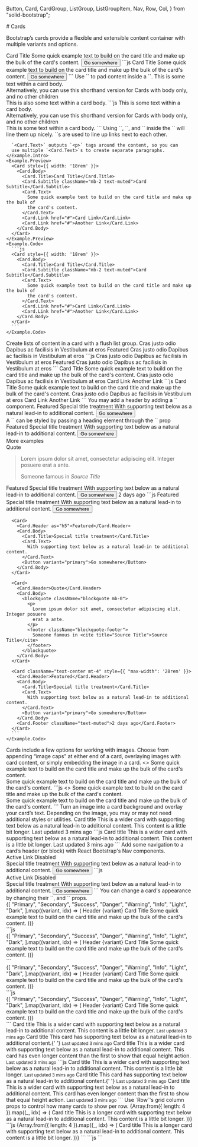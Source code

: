   Button,
  Card,
  CardGroup,
  ListGroup,
  ListGroupItem,
  Nav,
  Row,
  Col,
} from "solid-bootstrap";

<GithubSource name="CardsDocs.mdx" />
# Cards

<p class="lead">
  Bootstrap’s cards provide a flexible and extensible content container with multiple variants and options.
</p>

<div class="row gy-5 pt-3">
  <HolderJSRefresh />

  <Example title="Basic Example">
    <Example.Preview>
      <Card style={{ width: '18rem' }}>
        <Card.Img variant="top" src="holder.js/100px180" />
        <Card.Body>
          <Card.Title>Card Title</Card.Title>
          <Card.Text>
            Some quick example text to build on the card title and make up the bulk of
            the card's content.
          </Card.Text>
          <Button variant="primary">Go somewhere</Button>
        </Card.Body>
      </Card>
    </Example.Preview>
    <Example.Code>
      ```js
      <Card style={{ width: '18rem' }}>
        <Card.Img variant="top" src="holder.js/100px180" />
        <Card.Body>
          <Card.Title>Card Title</Card.Title>
          <Card.Text>
            Some quick example text to build on the card title and make up the bulk of
            the card's content.
          </Card.Text>
          <Button variant="primary">Go somewhere</Button>
        </Card.Body>
      </Card>
      ```
    </Example.Code>
  </Example>

  <Example title="Body">
    <Example.Intro>
      Use `<Card.Body>` to pad content inside a `<Card>`.
    </Example.Intro>
    <Example.Preview>
      <Card>
        <Card.Body>This is some text within a card body.</Card.Body>
      </Card>
      <div className="mt-4">
        Alternatively, you can use this shorthand version for Cards with body only, and no other children
      </div>
      <Card body>This is also some text within a card body.</Card>    
    </Example.Preview>
    <Example.Code>
      ```js
      <Card>
        <Card.Body>This is some text within a card body.</Card.Body>
      </Card>
      <div className="mt-4">
        Alternatively, you can use this shorthand version for Cards with body only, and no other children
      </div>
      <Card body>This is some text within a card body.</Card>    
      ```
    </Example.Code>
  </Example>

  <Example title="Title, text, and links">
    <Example.Intro>
      Using `<Card.Title>`, `<Card.Subtitle>`, and
      `<Card.Text>` inside the `<Card.Body>` will line them up nicely.
      `<Card.Link>`s are used to line up links next to each other.

      `<Card.Text>` outputs `<p>` tags around the content, so you can
      use multiple `<Card.Text>`s to create separate paragraphs.
    </Example.Intro>
    <Example.Preview>
      <Card style={{ width: '18rem' }}>
        <Card.Body>
          <Card.Title>Card Title</Card.Title>
          <Card.Subtitle className="mb-2 text-muted">Card Subtitle</Card.Subtitle>
          <Card.Text>
            Some quick example text to build on the card title and make up the bulk of
            the card's content.
          </Card.Text>
          <Card.Link href="#">Card Link</Card.Link>
          <Card.Link href="#">Another Link</Card.Link>
        </Card.Body>
      </Card>      
    </Example.Preview>
    <Example.Code>
      ```js
      <Card style={{ width: '18rem' }}>
        <Card.Body>
          <Card.Title>Card Title</Card.Title>
          <Card.Subtitle className="mb-2 text-muted">Card Subtitle</Card.Subtitle>
          <Card.Text>
            Some quick example text to build on the card title and make up the bulk of
            the card's content.
          </Card.Text>
          <Card.Link href="#">Card Link</Card.Link>
          <Card.Link href="#">Another Link</Card.Link>
        </Card.Body>
      </Card>      
      ```
    </Example.Code>
  </Example>

  <Example title="List Groups">
    <Example.Intro>
      Create lists of content in a card with a flush list group.
    </Example.Intro>
    <Example.Preview>
      <Card style={{ width: '18rem' }}>
        <ListGroup variant="flush">
          <ListGroup.Item>Cras justo odio</ListGroup.Item>
          <ListGroup.Item>Dapibus ac facilisis in</ListGroup.Item>
          <ListGroup.Item>Vestibulum at eros</ListGroup.Item>
        </ListGroup>
      </Card>      
      <Card style={{ width: '18rem' }} className="mt-3">
        <Card.Header>Featured</Card.Header>
        <ListGroup variant="flush">
          <ListGroup.Item>Cras justo odio</ListGroup.Item>
          <ListGroup.Item>Dapibus ac facilisis in</ListGroup.Item>
          <ListGroup.Item>Vestibulum at eros</ListGroup.Item>
        </ListGroup>
      </Card>
    </Example.Preview>
    <Example.Code>
      ```js
      <Card style={{ width: '18rem' }}>
        <ListGroup variant="flush">
          <ListGroup.Item>Cras justo odio</ListGroup.Item>
          <ListGroup.Item>Dapibus ac facilisis in</ListGroup.Item>
          <ListGroup.Item>Vestibulum at eros</ListGroup.Item>
        </ListGroup>
      </Card>      
      <Card style={{ width: '18rem' }} className="mt-3">
        <Card.Header>Featured</Card.Header>
        <ListGroup variant="flush">
          <ListGroup.Item>Cras justo odio</ListGroup.Item>
          <ListGroup.Item>Dapibus ac facilisis in</ListGroup.Item>
          <ListGroup.Item>Vestibulum at eros</ListGroup.Item>
        </ListGroup>
      </Card>
      ```
    </Example.Code>
  </Example>

  <Example title="Kitchen Sink">
    <Example.Preview>
      <Card style={{ width: '18rem' }}>
        <Card.Img variant="top" src="holder.js/100px180?text=Image cap" />
        <Card.Body>
          <Card.Title>Card Title</Card.Title>
          <Card.Text>
            Some quick example text to build on the card title and make up the bulk of
            the card's content.
          </Card.Text>
        </Card.Body>
        <ListGroup className="list-group-flush">
          <ListGroupItem>Cras justo odio</ListGroupItem>
          <ListGroupItem>Dapibus ac facilisis in</ListGroupItem>
          <ListGroupItem>Vestibulum at eros</ListGroupItem>
        </ListGroup>
        <Card.Body>
          <Card.Link href="#">Card Link</Card.Link>
          <Card.Link href="#">Another Link</Card.Link>
        </Card.Body>
      </Card>
    </Example.Preview>
    <Example.Code>
      ```js
      <Card style={{ width: '18rem' }}>
        <Card.Img variant="top" src="holder.js/100px180?text=Image cap" />
        <Card.Body>
          <Card.Title>Card Title</Card.Title>
          <Card.Text>
            Some quick example text to build on the card title and make up the bulk of
            the card's content.
          </Card.Text>
        </Card.Body>
        <ListGroup className="list-group-flush">
          <ListGroupItem>Cras justo odio</ListGroupItem>
          <ListGroupItem>Dapibus ac facilisis in</ListGroupItem>
          <ListGroupItem>Vestibulum at eros</ListGroupItem>
        </ListGroup>
        <Card.Body>
          <Card.Link href="#">Card Link</Card.Link>
          <Card.Link href="#">Another Link</Card.Link>
        </Card.Body>
      </Card>
      ```
    </Example.Code>
  </Example>

  <Example title="Header and Footer">
    <Example.Intro>
      You may add a header by adding a `<Card.Header>` component.
    </Example.Intro>
    <Example.Preview>
      <Card>
        <Card.Header>Featured</Card.Header>
        <Card.Body>
          <Card.Title>Special title treatment</Card.Title>
          <Card.Text>
            With supporting text below as a natural lead-in to additional content.
          </Card.Text>
          <Button variant="primary">Go somewhere</Button>
        </Card.Body>
      </Card>
      <div className="mt-4 mb-3">A `<CardHeader>` can be styled by passing a heading element through the `<as>` prop</div>
      <Card>
        <Card.Header as="h5">Featured</Card.Header>
        <Card.Body>
          <Card.Title>Special title treatment</Card.Title>
          <Card.Text>
            With supporting text below as a natural lead-in to additional content.
          </Card.Text>
          <Button variant="primary">Go somewhere</Button>
        </Card.Body>
      </Card>      
      <div className="mt-4 mb-3">More examples</div>
      <Card>
        <Card.Header>Quote</Card.Header>
        <Card.Body>
          <blockquote className="blockquote mb-0">
            <p>
              Lorem ipsum dolor sit amet, consectetur adipiscing elit. Integer posuere
              erat a ante.
            </p>
            <footer className="blockquote-footer">
              Someone famous in <cite title="Source Title">Source Title</cite>
            </footer>
          </blockquote>
        </Card.Body>
      </Card>
      <Card className="text-center mt-4" style={{ "max-width": '28rem' }}>
        <Card.Header>Featured</Card.Header>
        <Card.Body>
          <Card.Title>Special title treatment</Card.Title>
          <Card.Text>
            With supporting text below as a natural lead-in to additional content.
          </Card.Text>
          <Button variant="primary">Go somewhere</Button>
        </Card.Body>
        <Card.Footer className="text-muted">2 days ago</Card.Footer>
      </Card>      
    </Example.Preview>
    <Example.Code>
      ```js
      <Card>
        <Card.Header>Featured</Card.Header>
        <Card.Body>
          <Card.Title>Special title treatment</Card.Title>
          <Card.Text>
            With supporting text below as a natural lead-in to additional content.
          </Card.Text>
          <Button variant="primary">Go somewhere</Button>
        </Card.Body>
      </Card>

      <Card>
        <Card.Header as="h5">Featured</Card.Header>
        <Card.Body>
          <Card.Title>Special title treatment</Card.Title>
          <Card.Text>
            With supporting text below as a natural lead-in to additional content.
          </Card.Text>
          <Button variant="primary">Go somewhere</Button>
        </Card.Body>
      </Card>      

      <Card>
        <Card.Header>Quote</Card.Header>
        <Card.Body>
          <blockquote className="blockquote mb-0">
            <p>
              Lorem ipsum dolor sit amet, consectetur adipiscing elit. Integer posuere
              erat a ante.
            </p>
            <footer className="blockquote-footer">
              Someone famous in <cite title="Source Title">Source Title</cite>
            </footer>
          </blockquote>
        </Card.Body>
      </Card>

      <Card className="text-center mt-4" style={{ "max-width": '28rem' }}>
        <Card.Header>Featured</Card.Header>
        <Card.Body>
          <Card.Title>Special title treatment</Card.Title>
          <Card.Text>
            With supporting text below as a natural lead-in to additional content.
          </Card.Text>
          <Button variant="primary">Go somewhere</Button>
        </Card.Body>
        <Card.Footer className="text-muted">2 days ago</Card.Footer>
      </Card>      
      ```
    </Example.Code>
  </Example>

  <Example title="Image captions">
    <Example.Intro>
      Cards include a few options for working with images. Choose from appending “image caps” at either end of a card, overlaying images with card content, or simply embedding the image in a card.
    </Example.Intro>
    <Example.Preview>
      <>
        <Card>
          <Card.Img variant="top" src="holder.js/100px180" />
          <Card.Body>
            <Card.Text>
              Some quick example text to build on the card title and make up the bulk
              of the card's content.
            </Card.Text>
          </Card.Body>
        </Card>
        <br />
        <Card>
          <Card.Body>
            <Card.Text>
              Some quick example text to build on the card title and make up the bulk
              of the card's content.
            </Card.Text>
          </Card.Body>
          <Card.Img variant="bottom" src="holder.js/100px180" />
        </Card>
      </>      
    </Example.Preview>
    <Example.Code>
      ```js
      <>
        <Card>
          <Card.Img variant="top" src="holder.js/100px180" />
          <Card.Body>
            <Card.Text>
              Some quick example text to build on the card title and make up the bulk
              of the card's content.
            </Card.Text>
          </Card.Body>
        </Card>
        <br />
        <Card>
          <Card.Body>
            <Card.Text>
              Some quick example text to build on the card title and make up the bulk
              of the card's content.
            </Card.Text>
          </Card.Body>
          <Card.Img variant="bottom" src="holder.js/100px180" />
        </Card>
      </>      
      ```
    </Example.Code>
  </Example>

  <Example title="Image overlays">
    <Example.Intro>
      Turn an image into a card background and overlay your card’s text. Depending on the image, you may or may not need additional styles or utilities.
    </Example.Intro>
    <Example.Preview>
      <Card className="bg-dark text-white">
        <Card.Img src="holder.js/100px270" alt="Card image" />
        <Card.ImgOverlay>
          <Card.Title>Card title</Card.Title>
          <Card.Text>
            This is a wider card with supporting text below as a natural lead-in to
            additional content. This content is a little bit longer.
          </Card.Text>
          <Card.Text>Last updated 3 mins ago</Card.Text>
        </Card.ImgOverlay>
      </Card>      
    </Example.Preview>
    <Example.Code>
      ```js
      <Card className="bg-dark text-white">
        <Card.Img src="holder.js/100px270" alt="Card image" />
        <Card.ImgOverlay>
          <Card.Title>Card title</Card.Title>
          <Card.Text>
            This is a wider card with supporting text below as a natural lead-in to
            additional content. This content is a little bit longer.
          </Card.Text>
          <Card.Text>Last updated 3 mins ago</Card.Text>
        </Card.ImgOverlay>
      </Card>      
      ```
    </Example.Code>
  </Example>

  <Example title="Navigation">
    <Example.Intro>
      Add some navigation to a card’s header (or block) with React Bootstrap's Nav components.
    </Example.Intro>
    <Example.Preview>
      <Card>
        <Card.Header>
          <Nav variant="tabs" defaultActiveKey="#first">
            <Nav.Item>
              <Nav.Link href="#first">Active</Nav.Link>
            </Nav.Item>
            <Nav.Item>
              <Nav.Link href="#link">Link</Nav.Link>
            </Nav.Item>
            <Nav.Item>
              <Nav.Link href="#disabled" disabled>Disabled</Nav.Link>
            </Nav.Item>
          </Nav>
        </Card.Header>
        <Card.Body>
          <Card.Title>Special title treatment</Card.Title>
          <Card.Text>
            With supporting text below as a natural lead-in to additional content.
          </Card.Text>
          <Button variant="primary">Go somewhere</Button>
        </Card.Body>
      </Card>      
    </Example.Preview>
    <Example.Code>
      ```js
      <Card>
        <Card.Header>
          <Nav variant="tabs" defaultActiveKey="#first">
            <Nav.Item>
              <Nav.Link href="#first">Active</Nav.Link>
            </Nav.Item>
            <Nav.Item>
              <Nav.Link href="#link">Link</Nav.Link>
            </Nav.Item>
            <Nav.Item>
              <Nav.Link href="#disabled" disabled>
                Disabled
              </Nav.Link>
            </Nav.Item>
          </Nav>
        </Card.Header>
        <Card.Body>
          <Card.Title>Special title treatment</Card.Title>
          <Card.Text>
            With supporting text below as a natural lead-in to additional content.
          </Card.Text>
          <Button variant="primary">Go somewhere</Button>
        </Card.Body>
      </Card>      
      ```
    </Example.Code>
  </Example>

  <Example title="Card Styles">
    <Example.Intro>
      You can change a card's appearance by changing their `<bg>`, and `<text>` props.
    </Example.Intro>
    <Example.Preview>
      <div className="d-flex flex-wrap w-100">
        {[
          "Primary",
          "Secondary",
          "Success",
          "Danger",
          "Warning",
          "Info",
          "Light",
          "Dark",
        ].map((variant, idx) => (
          <Card
            bg={variant.toLowerCase()}
            text={variant.toLowerCase() === "light" ? "dark" : "white"}
            style={{ width: "18rem" }}
            className="m-2"
          >
            <Card.Header>Header</Card.Header>
            <Card.Body>
              <Card.Title>{variant} Card Title </Card.Title>
              <Card.Text>
                Some quick example text to build on the card title and make up
                the bulk of the card's content.
              </Card.Text>
            </Card.Body>
          </Card>
        ))}
      </div>
    </Example.Preview>
    <Example.Code>
      ```js
      <div className="d-flex flex-wrap w-100">
        {[
          "Primary",
          "Secondary",
          "Success",
          "Danger",
          "Warning",
          "Info",
          "Light",
          "Dark",
        ].map((variant, idx) => (
          <Card
            bg={variant.toLowerCase()}
            text={variant.toLowerCase() === "light" ? "dark" : "white"}
            style={{ width: "18rem" }}
            className="m-2"
          >
            <Card.Header>Header</Card.Header>
            <Card.Body>
              <Card.Title>{variant} Card Title </Card.Title>
              <Card.Text>
                Some quick example text to build on the card title and make up
                the bulk of the card's content.
              </Card.Text>
            </Card.Body>
          </Card>
        ))}
      </div>
      ```
    </Example.Code>
  </Example>

  <Example title="Border Color">
    <Example.Preview>
      <div className="d-flex flex-wrap w-100">
          {[
            "Primary",
            "Secondary",
            "Success",
            "Danger",
            "Warning",
            "Info",
            "Light",
            "Dark",
          ].map((variant, idx) => (
            <Card
              border={variant.toLowerCase()}
              style={{ width: "18rem" }}
              className="m-2"
            >
              <Card.Header>Header</Card.Header>
              <Card.Body>
                <Card.Title>{variant} Card Title </Card.Title>
                <Card.Text>
                  Some quick example text to build on the card title and make up
                  the bulk of the card's content.
                </Card.Text>
              </Card.Body>
            </Card>
          ))}
      </div>
    </Example.Preview>
    <Example.Code>
      ```js
      <div className="d-flex flex-wrap w-100">
          {[
            "Primary",
            "Secondary",
            "Success",
            "Danger",
            "Warning",
            "Info",
            "Light",
            "Dark",
          ].map((variant, idx) => (
            <Card
              border={variant.toLowerCase()}
              style={{ width: "18rem" }}
              className="m-2"
            >
              <Card.Header>Header</Card.Header>
              <Card.Body>
                <Card.Title>{variant} Card Title </Card.Title>
                <Card.Text>
                  Some quick example text to build on the card title and make up
                  the bulk of the card's content.
                </Card.Text>
              </Card.Body>
            </Card>
          ))}
      </div>
      ```
    </Example.Code>
  </Example>

  <Example title="Card Groups">
    <Example.Preview>
      <CardGroup>
        <Card>
          <Card.Img variant="top" src="holder.js/100px160" />
          <Card.Body>
            <Card.Title>Card title</Card.Title>
            <Card.Text>
              This is a wider card with supporting text below as a natural lead-in to
              additional content. This content is a little bit longer.
            </Card.Text>
          </Card.Body>
          <Card.Footer>
            <small className="text-muted">Last updated 3 mins ago</small>
          </Card.Footer>
        </Card>
        <Card>
          <Card.Img variant="top" src="holder.js/100px160" />
          <Card.Body>
            <Card.Title>Card title</Card.Title>
            <Card.Text>
              This card has supporting text below as a natural lead-in to additional
              content.{' '}
            </Card.Text>
          </Card.Body>
          <Card.Footer>
            <small className="text-muted">Last updated 3 mins ago</small>
          </Card.Footer>
        </Card>
        <Card>
          <Card.Img variant="top" src="holder.js/100px160" />
          <Card.Body>
            <Card.Title>Card title</Card.Title>
            <Card.Text>
              This is a wider card with supporting text below as a natural lead-in to
              additional content. This card has even longer content than the first to
              show that equal height action.
            </Card.Text>
          </Card.Body>
          <Card.Footer>
            <small className="text-muted">Last updated 3 mins ago</small>
          </Card.Footer>
        </Card>
      </CardGroup>
    </Example.Preview>
    <Example.Code>
      ```js
      <CardGroup>
        <Card>
          <Card.Img variant="top" src="holder.js/100px160" />
          <Card.Body>
            <Card.Title>Card title</Card.Title>
            <Card.Text>
              This is a wider card with supporting text below as a natural lead-in to
              additional content. This content is a little bit longer.
            </Card.Text>
          </Card.Body>
          <Card.Footer>
            <small className="text-muted">Last updated 3 mins ago</small>
          </Card.Footer>
        </Card>
        <Card>
          <Card.Img variant="top" src="holder.js/100px160" />
          <Card.Body>
            <Card.Title>Card title</Card.Title>
            <Card.Text>
              This card has supporting text below as a natural lead-in to additional
              content.{' '}
            </Card.Text>
          </Card.Body>
          <Card.Footer>
            <small className="text-muted">Last updated 3 mins ago</small>
          </Card.Footer>
        </Card>
        <Card>
          <Card.Img variant="top" src="holder.js/100px160" />
          <Card.Body>
            <Card.Title>Card title</Card.Title>
            <Card.Text>
              This is a wider card with supporting text below as a natural lead-in to
              additional content. This card has even longer content than the first to
              show that equal height action.
            </Card.Text>
          </Card.Body>
          <Card.Footer>
            <small className="text-muted">Last updated 3 mins ago</small>
          </Card.Footer>
        </Card>
      </CardGroup>
      ```
    </Example.Code>
  </Example>

  <Example title="Grid cards">
    <Example.Intro>
      Use `Row`'s grid column props to control how many cards to show per row.
    </Example.Intro>
    <Example.Preview>
      <Row xs={1} md={2} className="g-4">
        {Array.from({ length: 4 }).map((_, idx) => (
          <Col>
            <Card>
              <Card.Img variant="top" src="holder.js/100px160" />
              <Card.Body>
                <Card.Title>Card title</Card.Title>
                <Card.Text>
                  This is a longer card with supporting text below as a natural
                  lead-in to additional content. This content is a little bit longer.
                </Card.Text>
              </Card.Body>
            </Card>
          </Col>
        ))}
      </Row>
    </Example.Preview>
    <Example.Code>
      ```js
      <Row xs={1} md={2} className="g-4">
        {Array.from({ length: 4 }).map((_, idx) => (
          <Col>
            <Card>
              <Card.Img variant="top" src="holder.js/100px160" />
              <Card.Body>
                <Card.Title>Card title</Card.Title>
                <Card.Text>
                  This is a longer card with supporting text below as a natural
                  lead-in to additional content. This content is a little bit longer.
                </Card.Text>
              </Card.Body>
            </Card>
          </Col>
        ))}
      </Row>
      ```
    </Example.Code>
  </Example>

  <Example title="">
    <Example.Intro>
    </Example.Intro>
    <Example.Preview>
    </Example.Preview>
    <Example.Code>
      ```js
      ```
    </Example.Code>
  </Example>


  <CardsApi />
</div>

